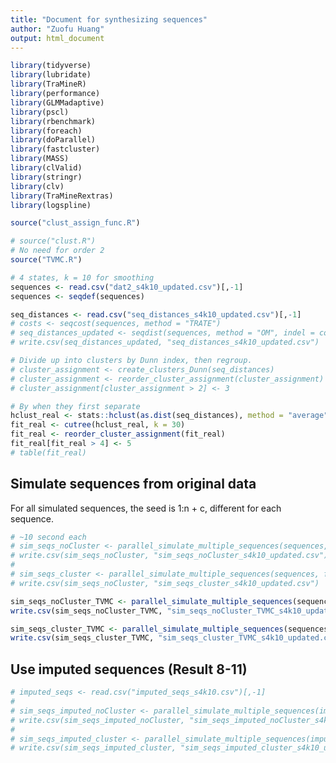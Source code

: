 ```yaml
---
title: "Document for synthesizing sequences"
author: "Zuofu Huang"
output: html_document
---
```


```r
library(tidyverse)
library(lubridate)
library(TraMineR)
library(performance)
library(GLMMadaptive)
library(pscl)
library(rbenchmark)
library(foreach)
library(doParallel)
library(fastcluster)
library(MASS)
library(clValid)
library(stringr)
library(clv)
library(TraMineRextras)
library(logspline)
```

```r
source("clust_assign_func.R")

# source("clust.R")
# No need for order 2
source("TVMC.R")
```

```r
# 4 states, k = 10 for smoothing
sequences <- read.csv("dat2_s4k10_updated.csv")[,-1]
sequences <- seqdef(sequences)

seq_distances <- read.csv("seq_distances_s4k10_updated.csv")[,-1]
# costs <- seqcost(sequences, method = "TRATE")
# seq_distances_updated <- seqdist(sequences, method = "OM", indel = costs$indel, sm = costs$sm)
# write.csv(seq_distances_updated, "seq_distances_s4k10_updated.csv")

# Divide up into clusters by Dunn index, then regroup.
# cluster_assignment <- create_clusters_Dunn(seq_distances)
# cluster_assignment <- reorder_cluster_assignment(cluster_assignment)
# cluster_assignment[cluster_assignment > 2] <- 3

# By when they first separate
hclust_real <- stats::hclust(as.dist(seq_distances), method = "average")
fit_real <- cutree(hclust_real, k = 30)
fit_real <- reorder_cluster_assignment(fit_real)
fit_real[fit_real > 4] <- 5
# table(fit_real)
```


## Simulate sequences from original data

For all simulated sequences, the seed is 1:n + c, different for each sequence.

```r
# ~10 second each
# sim_seqs_noCluster <- parallel_simulate_multiple_sequences(sequences, rep(1,2000), n = 2000, seeds = 1:2000)
# write.csv(sim_seqs_noCluster, "sim_seqs_noCluster_s4k10_updated.csv")
# 
# sim_seqs_cluster <- parallel_simulate_multiple_sequences(sequences, fit_real, n = 2000, seeds = 1:2000 + 2000*1)
# write.csv(sim_seqs_noCluster, "sim_seqs_cluster_s4k10_updated.csv")
```

```r
sim_seqs_noCluster_TVMC <- parallel_simulate_multiple_sequences(sequences, rep(1, 2000), n = 2000, seeds = 1:2000 + 2000*4)
write.csv(sim_seqs_noCluster_TVMC, "sim_seqs_noCluster_TVMC_s4k10_updated.csv")

sim_seqs_cluster_TVMC <- parallel_simulate_multiple_sequences(sequences, fit_real, n = 2000, seeds = 1:2000 + 2000*5)
write.csv(sim_seqs_cluster_TVMC, "sim_seqs_cluster_TVMC_s4k10_updated.csv")
```



## Use imputed sequences (Result 8-11)

```r
# imputed_seqs <- read.csv("imputed_seqs_s4k10.csv")[,-1]
# 
# sim_seqs_imputed_noCluster <- parallel_simulate_multiple_sequences(imputed_seqs, rep(1,2000), n = 2000, seeds = 1:2000 + 2000*10)
# write.csv(sim_seqs_imputed_noCluster, "sim_seqs_imputed_noCluster_s4k10_updated.csv")
# 
# sim_seqs_imputed_cluster <- parallel_simulate_multiple_sequences(imputed_seqs, fit_real, n = 2000, seeds = 1:2000 + 2000*11)
# write.csv(sim_seqs_imputed_cluster, "sim_seqs_imputed_cluster_s4k10_updated.csv")
```

